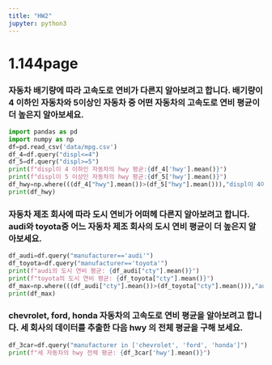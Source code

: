 ```yaml
---
title: "HW2"
jupyter: python3
---
```

# 1.144page   


### 자동차 배기량에 따라 고속도로 연비가 다른지 알아보려고 합니다. 배기량이 4 이하인 자동차와 5이상인 자동차 중 어떤 자동차의 고속도로 연비 평균이 더 높은지 알아보세요. 
```python
import pandas as pd
import numpy as np    
df=pd.read_csv('data/mpg.csv')
df_4=df.query("displ<=4")
df_5=df.query("displ>=5")
print(f"displ이 4 이하인 자동차의 hwy 평균:{df_4['hwy'].mean()}")
print(f"displ이 5 이상인 자동차의 hwy 평균:{df_5['hwy'].mean()}")
df_hwy=np.where(((df_4["hwy"].mean())>(df_5["hwy"].mean())),"displ이 4이하인 자동차의 평균이 더 높다","displ이 5이상인 자동차의 평균이 더 높다.")
print(df_hwy)
```


### 자동차 제조 회사에 따라 도시 연비가 어떠헤 다른지 알아보려고 합니다. audi와 toyota중 어느 자동차 제조 회사의 도시 연비 평균이 더 높은지 알아보세요. 
```python
df_audi=df.query("manufacturer=='audi'")
df_toyota=df.query("manufacturer=='toyota'")
print(f"audi의 도시 연비 평균: {df_audi["cty"].mean()}")
print(f"toyota의 도시 연비 평균: {df_toyota["cty"].mean()}")
df_max=np.where(((df_audi["cty"].mean())>(df_toyota["cty"].mean())),"audi의 평균이 더 높다","toyota의 평균이 더 높다.")
print(df_max)
```


### chevrolet, ford, honda 자동차의 고속도로 연비 평균을 알아보려고 합니다. 세 회사의 데이터를 추출한 다음 hwy 의 전체 평균을 구해 보세요. 

```python
df_3car=df.query("manufacturer in ['chevrolet', 'ford', 'honda']")
print(f"세 자동차의 hwy 전체 평균: {df_3car['hwy'].mean()}")
```


